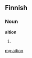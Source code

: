 ==Finnish==

===Noun===
'''aition'''

# {{fi-form of|type=noun|case=genitive|pl=singular|aitio}}

[[mg:aition]]